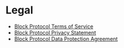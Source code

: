 # Legal

- [Block Protocol Terms of Service](terms)
- [Block Protocol Privacy Statement](privacy)
- [Block Protocol Data Protection Agreement](privacy/dpa)

